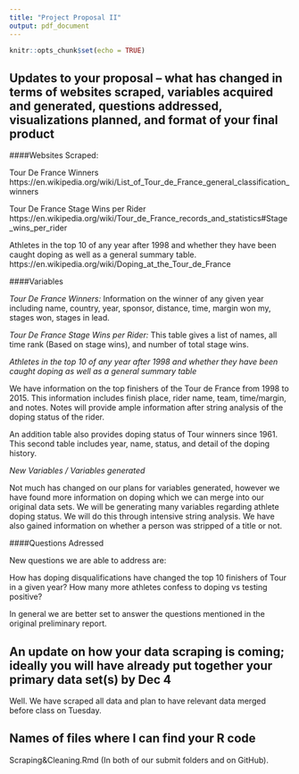 ```yaml
---
title: "Project Proposal II"
output: pdf_document
---
```


```r
knitr::opts_chunk$set(echo = TRUE)
```

## Updates to your proposal – what has changed in terms of websites scraped, variables acquired and generated, questions addressed, visualizations planned, and format of your final product

####Websites Scraped:

Tour De France Winners
https://en.wikipedia.org/wiki/List_of_Tour_de_France_general_classification_winners

Tour De France Stage Wins per Rider
https://en.wikipedia.org/wiki/Tour_de_France_records_and_statistics#Stage_wins_per_rider 

Athletes in the top 10 of any year after 1998 and whether they have been caught doping as well as a general summary table. 
https://en.wikipedia.org/wiki/Doping_at_the_Tour_de_France

####Variables 

*Tour De France Winners:*
Information on the winner of any given year including name, country, year, sponsor, distance, time, margin won my, stages won, stages in lead.

*Tour De France Stage Wins per Rider:*
This table gives a list of names, all time rank (Based on stage wins), and number of total stage wins. 

*Athletes in the top 10 of any year after 1998 and whether they have been caught doping as well as a general summary table*

We have information on the top finishers of the Tour de France from 1998 to 2015. This information includes finish place, rider name, team, time/margin, and notes. Notes will provide ample information after string analysis of the doping status of the rider. 

An addition table also provides doping status of Tour winners since 1961. This second table includes year, name, status, and detail of the doping history.

*New Variables / Variables generated*

Not much has changed on our plans for variables generated, however we have found more information on doping which we can merge into our original data sets. We will be generating many variables regarding athlete doping status. We will do this through intensive string analysis. We have also gained information on whether a person was stripped of a title or not. 

####Questions Adressed

New questions we are able to address are:

How has doping disqualifications have changed the top 10 finishers of Tour in a given year?
How many more athletes confess to doping vs testing positive? 

In general we are better set to answer the questions mentioned in the original preliminary report. 

## An update on how your data scraping is coming; ideally you will have already put together your primary data set(s) by Dec 4

Well. We have scraped all data and plan to have relevant data merged before class on Tuesday. 

## Names of files where I can find your R code

Scraping&Cleaning.Rmd (In both of our submit folders and on GitHub).


